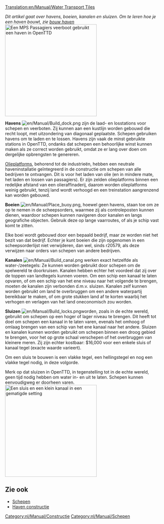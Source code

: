 [[Translation:en/Manual/Water Transport Tiles]]

''Dit artikel gaat over havens, boeien, kanalen en sluizen. Om te leren hoe je een haven bouwt, zie [[nl/Manual/Bouw haven|bouw haven]]''
[[File:en/Manual/Dockscreenshot.png|thumb|300px|right|Een [[en/Manual/Base Set/Ships/MPS Passenger Ferry|MPS Passagiers veerboot]] gebruikt een haven in OpenTTD]]

'''Havens''' [[File:en/Manual/Build dock.png]] zijn de laad- en losstations voor schepen en veerboten. Zij kunnen aan een kustlijn worden gebouwd die recht loopt, met uitzondering van diagonaal geplaatste. Schepen gebruiken havens om te laden en te lossen. Havens zijn vaak de minst gebruikte stations in OpenTTD, ondanks dat schepen een behoorlijke winst kunnen maken als ze correct worden gebruikt, omdat ze er lang over doen om dergelijke opbrengsten te genereren.

[[nl/Manual/Industrie|Olieplatforms]], behorend tot de industrieën, hebben een neutrale haveninstallatie geïntegreerd in de constructie om schepen van alle bedrijven te ontvangen. Dit is voor het laden van olie (en in mindere mate, het laden en lossen van passagiers). Er zijn zelden olieplatforms binnen een redelijke afstand van een olieraffinaderij, daarom worden olieplatforms weinig gebruikt, tenzij land wordt verhoogd en een treinstation aangrenzend kan worden gebouwd.

'''Boeien''' [[File:en/Manual/Place buoy.png]], hoewel geen havens, staan toe om ze op te nemen in de scheepsorders, waarmee zij als controleposten kunnen dienen, waardoor schepen kunnen navigeren door kanalen en langs geografiche objecten. Gebruik deze op lange vaarroutes, of als je schip vast komt te zitten. 

Elke boei wordt gebouwd door een bepaald bedrijf, maar ze worden niet het bezit van dat bedrijf. Echter je kunt boeien die zijn opgenomen in een scheepsorderlijst niet verwijderen, dan wel, sinds r20579, als deze verwijzen naar orders van schepen van andere bedrijven.

'''Kanalen''' [[File:en/Manual/Build canal.png]] werken exact hetzelfde als water-/zeetegels: Ze kunnen worden gebruikt door schepen om de spelwereld te doorkruisen. Kanalen hebben echter het voordeel dat zij over de toppen van landtegels kunnen voeren. Om een schip een kanaal te laten opvaren, of om een schip van het ene niveau naar het volgende te brengen, moeten de kanalen zijn verbonden d.m.v. sluizen. Kanalen zelf kunnen worden gebruikt om land te overbruggen om een andere waterpartij bereikbaar te maken, of om grote stukken land af te korten waarbij het verhogen en verlagen van het land oneconomisch zou worden. 

'''Sluizen''' [[File:en/Manual/Build locks.png]]worden, zoals in de echte wereld, gebruikt om schepen op een hoger of lager niveau te brengen. Dit heeft tot doel om schepen een kanaal in te laten varen, evenals het omhoog of omlaag brengen van een schip van het ene kanaal naar het andere. Sluizen en kanalen kunnen worden gebruikt om schepen binnen een droog gebied te brengen, voor het op grote schaal verschepen of het overbruggen van kleinere meren. Zij zijn echter kostbaar: $16,000 voor een enkele sluis of kanaal tegel (exacte waarde varieert).

Om een sluis te bouwen is een vlakke tegel, een hellingstegel en nog een vlakke tegel nodig, in deze volgorde.

Merk op dat sluizen in OpenTTD, in tegenstelling tot in de echte wereld, geen tijd nodig hebben om water in- en uit te laten. Schepen kunnen eenvoudigweg er doorheen varen.
[[File:en/Manual/Temperate-canal-locks.png|thumb|300px|center|Een sluis en een klein kanaal in een gematigde setting]]




==Zie ook==
*[[nl/Manual/Schepen|Schepen]]
*[[nl/Manual/Waterwegconstructies|Haven constructie]]


[[Category:nl/Manual/Constructie]]
[[Category:nl/Manual/Schepen]]